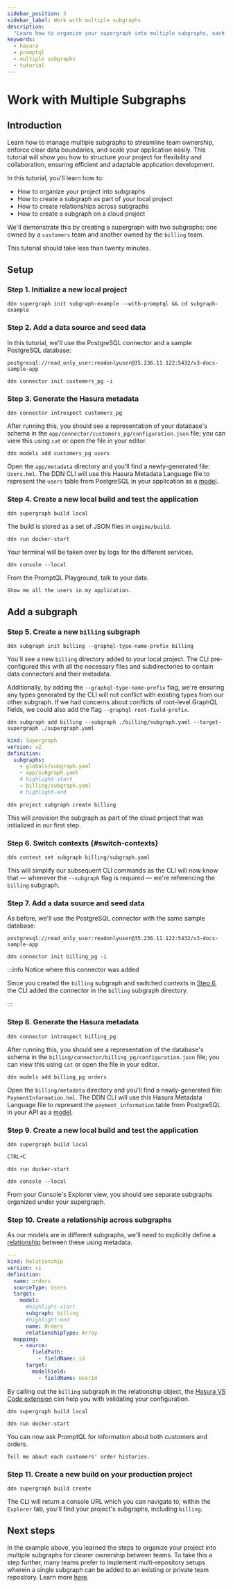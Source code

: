 ```yaml
---
sidebar_position: 3
sidebar_label: Work with multiple subgraphs
description:
  "Learn how to organize your supergraph into multiple subgraphs, each of which can be owned by separate teams."
keywords:
  - hasura
  - promptql
  - multiple subgraphs
  - tutorial
---
```


# Work with Multiple Subgraphs

## Introduction

Learn how to manage multiple subgraphs to streamline team ownership, enforce clear data boundaries, and scale your
application easily. This tutorial will show you how to structure your project for flexibility and collaboration,
ensuring efficient and adaptable application development.

In this tutorial, you'll learn how to:

- How to organize your project into subgraphs
- How to create a subgraph as part of your local project
- How to create relationships across subgraphs
- How to create a subgraph on a cloud project

We'll demonstrate this by creating a supergraph with two subgraphs: one owned by a `customers` team and another owned by
the `billing` team.

This tutorial should take less than twenty minutes.

## Setup

### Step 1. Initialize a new local project

```ddn title="Create the project directory and move into it:"
ddn supergraph init subgraph-example --with-promptql && cd subgraph-example
```

### Step 2. Add a data source and seed data

In this tutorial, we'll use the PostgreSQL connector and a sample PostgreSQL database:

```plaintext
postgresql://read_only_user:readonlyuser@35.236.11.122:5432/v3-docs-sample-app
```

```ddn title="In your project directory, run the following, choose hasura/postrges, and pass the connection URI above when prompted:"
ddn connector init customers_pg -i
```

### Step 3. Generate the Hasura metadata

```ddn title="Next, use the CLI to introspect your PostgreSQL database:"
ddn connector introspect customers_pg
```

After running this, you should see a representation of your database's schema in the
`app/connector/customers_pg/configuration.json` file; you can view this using `cat` or open the file in your editor.

```ddn title="Now, track the table from your PostgreSQL database as a model in your DDN metadata:"
ddn models add customers_pg users
```

Open the `app/metadata` directory and you'll find a newly-generated file: `Users.hml`. The DDN CLI will use this Hasura
Metadata Language file to represent the `users` table from PostgreSQL in your application as a
[model](/reference/metadata-reference/models.mdx).

### Step 4. Create a new local build and test the application

```ddn title="To create a local build, run:"
ddn supergraph build local
```

The build is stored as a set of JSON files in `engine/build`.

```ddn title="Start your local Hasura instance and PostgreSQL connector:"
ddn run docker-start
```

Your terminal will be taken over by logs for the different services.

```ddn title="In a new terminal tab, open your local console:"
ddn console --local
```

From the PromptQL Playground, talk to your data.

```plaintext title="E.g.:"
Show me all the users in my application.
```

## Add a subgraph

### Step 5. Create a new `billing` subgraph

```ddn title="Use the DDN CLI to create the subgraph in your local metadata:"
ddn subgraph init billing --graphql-type-name-prefix billing
```

You'll see a new `billing` directory added to your local project. The CLI pre-configured this with all the necessary
files and subdirectories to contain data connectors and their metadata.

Additionally, by adding the `--graphql-type-name-prefix` flag, we're ensuring any types generated by the CLI will not
conflict with existing types from our other subgraph. If we had concerns about conflicts of root-level GraphQL fields,
we could also add the flag `--graphql-root-field-prefix`.

```ddn title="Then, add it to your supergraph.yaml config:"
ddn subgraph add billing --subgraph ./billing/subgraph.yaml --target-supergraph ./supergraph.yaml
```

```yaml title="You can verify this by opening the supergraph.yaml in the root of your project. You should see the following:"
kind: Supergraph
version: v2
definition:
  subgraphs:
    - globals/subgraph.yaml
    - app/subgraph.yaml
    # highlight-start
    - billing/subgraph.yaml
    # highlight-end
```

```ddn title="We'll also create a companion subgraph in the cloud project:"
ddn project subgraph create billing
```

This will provision the subgraph as part of the cloud project that was initialized in our first step.

### Step 6. Switch contexts {#switch-contexts}

```ddn title="Switch contexts to the billing subgraph:"
ddn context set subgraph billing/subgraph.yaml
```

This will simplify our subsequent CLI commands as the CLI will now know that — whenever the `--subgraph` flag is
required — we're referencing the `billing` subgraph.

### Step 7. Add a data source and seed data

As before, we'll use the PostgreSQL connector with the same sample database:

```plaintext
postgresql://read_only_user:readonlyuser@35.236.11.122:5432/v3-docs-sample-app
```

```ddn title="In your project directory, run:"
ddn connector init billing_pg -i
```

:::info Notice where this connector was added

Since you created the `billing` subgraph and switched contexts in [Step 6](#switch-contexts), the CLI added the
connector in the `billing` subgraph directory.

:::

### Step 8. Generate the Hasura metadata

```ddn title="Next, use the CLI to introspect the PostgreSQL database:"
ddn connector introspect billing_pg
```

After running this, you should see a representation of the database's schema in the
`billing/connector/billing_pg/configuration.json` file; you can view this using `cat` or open the file in your editor.

```ddn title="Now, track the table from your PostgreSQL database as a model in your DDN metadata:"
ddn models add billing_pg orders
```

Open the `billing/metadata` directory and you'll find a newly-generated file: `PaymentInformation.hml`. The DDN CLI will
use this Hasura Metadata Language file to represent the `payment_information` table from PostgreSQL in your API as a
[model](/reference/metadata-reference/models.mdx).

### Step 9. Create a new local build and test the application

```ddn title="To create a local build, run:"
ddn supergraph build local
```

```sh title="Kill your local services from their terminal tab:"
CTRL+C
```

```ddn title="Restart your local Hasura DDN Engine and PostgreSQL connector:"
ddn run docker-start
```

```ddn title="In a new terminal tab, open your local console:"
ddn console --local
```

From your Console's Explorer view, you should see separate subgraphs organized under your supergraph.

### Step 10. Create a relationship across subgraphs

As our models are in different subgraphs, we'll need to explicitly define a
[relationship](/reference/metadata-reference/relationships.mdx) between these using metadata.

```yaml title="Add the following to your Users.hml file:"
---
kind: Relationship
version: v1
definition:
  name: orders
  sourceType: Users
  target:
    model:
      #highlight-start
      subgraph: billing
      #highlight-end
      name: Orders
      relationshipType: Array
  mapping:
    - source:
        fieldPath:
          - fieldName: id
      target:
        modelField:
          - fieldName: userId
```

By calling out the `billing` subgraph in the relationship object, the
[Hasura VS Code extension](https://marketplace.visualstudio.com/items?itemName=HasuraHQ.hasura) can help you with
validating your configuration.

```ddn title="Then, create a new build:"
ddn supergraph build local
```

```ddn title="And kill your services with CTRL+C before restarting them:"
ddn run docker-start
```

You can now ask PromptQL for information about both customers and orders.

```plaintext title="E.g.:"
Tell me about each customers' order histories.
```

### Step 11. Create a new build on your production project

```ddn title="Finally, create a new build on your cloud project:"
ddn supergraph build create
```

The CLI will return a console URL which you can navigate to; within the `Explorer` tab, you'll find your project's
subgraphs, including `billing`.

## Next steps

In the example above, you learned the steps to organize your project into multiple subgraphs for clearer ownership
between teams. To take this a step further, many teams prefer to implement multi-repository setups wherein a single
subgraph can be added to an existing or private team repository. Learn more
[here](/project-configuration/tutorials/work-with-multiple-repositories.mdx).

